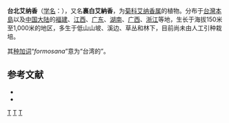 {{Speciesbox
| genus = Blumea
| species = formosana
| authority = Kitam., 1933
}}

'''台北艾纳香'''（[[学名|学名]]：{{lang|la|''Blumea formosana''}}），又名'''裏白艾納香'''，为[[菊科|菊科]][[艾纳香属|艾纳香属]]的植物。分布于[[台灣島|台灣本島]]以及[[中国大陆|中国大陆]]的[[福建|福建]]、[[江西|江西]]、[[广东|广东]]、[[湖南|湖南]]、[[广西|广西]]、[[浙江|浙江]]等地，生长于海拔150米至1,000米的地区，多生于低山山坡、溪边、草丛和林下，目前尚未由人工引种栽培。

其[[种加词|种加词]]“''formosana''”意为“台湾的”。

==参考文献==
{{reflist}}
* {{cite web| url =http://www.bioinfo.cn/db05/KmzwSpecies.php?action=view&id=4342| title =台北艾纳香| work =《中国高等植物数据库全库》| publisher =中国科学院微生物研究所| author =昆明植物研究所| accessdate =2009-02-24| deadurl =yes| archiveurl =https://web.archive.org/web/20160305015522/http://www.bioinfo.cn/db05/KmzwSpecies.php?action=view&id=4342| archivedate =2016-03-05| df =}}
* {{TaiBNET| zh=裏白艾納香 | id=202409 | binomial=Blumea formosana | authority=Kitam., 1933 | var= | accessdate=2013-01-24}}
{{Taxonbar|from=Q10914391}}

[[Category:艾纳香属|T]]
[[Category:中国植物|T]]
[[Category:1933年描述的植物|T]]


{{植物小作品}}